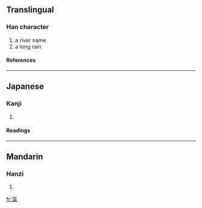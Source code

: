==Translingual==
===Han character===
{{Han char|rn=85|rad=水|as=10|sn=13|four=3811<sub>7</sub>|canj=水人弓木 (EOND)}}
# a river name
# a long rain
====References====
{{Han ref|kx=0642.130|dkj=18019|dj=1049.170|hdz=31699.110|uh=6ECA|ud=28362|bh=DE67|bd=56935}}

----
==Japanese==
===Kanji===
{{ja-kanji|grade=|rs=水10}}
# {{defn|Japanese}} 
====Readings====
{{ja-readings|on=[[き]] (ki), [[け]] (ke), [[けつ]] (ketsu), [[けち]] (kechi)|kun=}}

----
==Mandarin==
===Hanzi===
{{cmn-hanzi|pin=[[cí]] (ci2), [[xì]] (xi4)|wg=tz'u<sup>2</sup>, hsi<sup>4</sup>}}
# {{defn|Mandarin}}

[[fr:滊]]